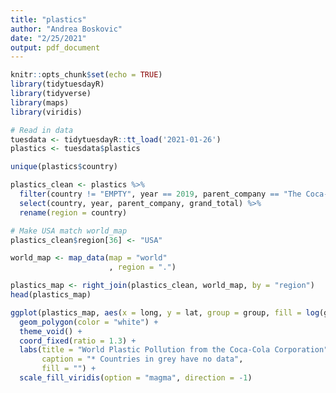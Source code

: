 ```yaml
---
title: "plastics"
author: "Andrea Boskovic"
date: "2/25/2021"
output: pdf_document
---
```


```r
knitr::opts_chunk$set(echo = TRUE)
library(tidytuesdayR)
library(tidyverse)
library(maps)
library(viridis)
```

```r
# Read in data
tuesdata <- tidytuesdayR::tt_load('2021-01-26')
plastics <- tuesdata$plastics
```

```r
unique(plastics$country)

plastics_clean <- plastics %>%
  filter(country != "EMPTY", year == 2019, parent_company == "The Coca-Cola Company") %>%
  select(country, year, parent_company, grand_total) %>%
  rename(region = country) 

# Make USA match world_map
plastics_clean$region[36] <- "USA"
```

```r
world_map <- map_data(map = "world"
                      , region = ".")
```

```r
plastics_map <- right_join(plastics_clean, world_map, by = "region")
head(plastics_map)
```

```r
ggplot(plastics_map, aes(x = long, y = lat, group = group, fill = log(grand_total))) +
  geom_polygon(color = "white") +
  theme_void() +
  coord_fixed(ratio = 1.3) +
  labs(title = "World Plastic Pollution from the Coca-Cola Corporation",
       caption = "* Countries in grey have no data",
       fill = "") +
  scale_fill_viridis(option = "magma", direction = -1) 
```


